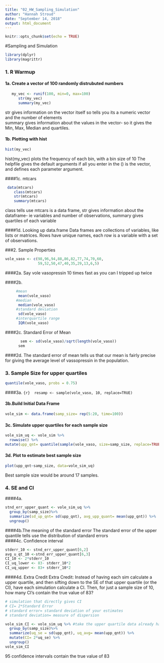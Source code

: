 ```yaml
---
title: "02_HW_Sampling_Simulation"
author: "Hannah Stroud"
date: "September 14, 2018"
output: html_document
---
```


```r
knitr::opts_chunk$set(echo = TRUE)
```

#Sampling and Simulation

```r
library(dplyr)
library(magrittr)
```

### 1. R Warmup 

#### 1a. Create a vector of 100 randomly distrubuted numbers 
```r
   my_vec <- runif(100, min=0, max=100)
      str(my_vec)
      summary(my_vec)
```
      
str gives information on the vector itself so tells you its a numeric vector and the number of elements  
summary gives information about the values in the vector- so it gives the Min, Max, Median and quartiles.  
     
#### 1b. Plotting with hist
```r
hist(my_vec)
```   
hist(my_vec) plots the frequency of each bin, with a bin size of 10
The helpfile gives the default arguments if all you enter in the () is the vector, and defines each parameter argument.  
    
####1c. mtcars 
```r
 data(mtcars)
    class(mtcars)
    str(mtcars)
    summary(mtcars)
```

class tells use mtcars is a data frame, str gives information about the dataframe- ie variables and number of observations, summary gives quartiles of each variable  

####1d. Looking up data.frame
Data frames are collections of variables, like lists or matrices. Rows have unique names, each row is a variable with a set of observations.   

###2. Sample Properties

```r
vole_vaso <- c(98,96,94,88,86,82,77,74,70,60,
               59,52,50,47,40,35,29,13,6,5) 
```
####2a. Say vole vasopressin 10 times fast as you can
    I tripped up twice  
   
####2b.
```r
     #mean
      mean(vole_vaso)
     #median
      median(vole_vaso)
     #standard deviation
      sd(vole_vaso)
     #interquartile range
      IQR(vole_vaso)  
```
####2c. Standard Error of Mean 
```r
       sem <- sd(vole_vaso)/sqrt(length(vole_vaso))
      sem 
```

####2d. 
The standard error of mean tells us that our mean is fairly precise for giving the average level of vassopressin in the population.  

### 3. Sample Size for upper quartiles 
```r
quantile(vole_vaso, probs = 0.75)
```
####3a. 
```{r}  resamp <- sample(vole_vaso, 10, replace=TRUE)```

#### 3b.Build Initial Data Frame
```r
vole_sim <- data.frame(samp_size= rep(5:20, time=100))
```


#### 3c. Simulate upper quartiles for each sample size
```r
vole_sim_uq <- vole_sim %>% 
  rowwise() %>%
mutate(upp_qnt= quantile(sample(vole_vaso, size=samp_size, replace=TRUE),probs=0.75))
```
#### 3d. Plot to estimate best sample size 
```r
plot(upp_qnt~samp_size, data=vole_sim_uq)
```
Best sample size would be around 17 samples.  
    
### 4. SE and CI
####4a. 
```r
stnd_err_upper_quant <- vole_sim_uq %>%
  group_by(samp_size)%>%
  summarize(sd_up_qnt= sd(upp_qnt), avg_upp_quant= mean(upp_qnt)) %>% 
  ungroup()
```
####4b.The meaning of the standard error 
The standard error of the upper quantile tells use the distribution of standard errors  
####4c. Confidence interval
```r
stderr_10 <- stnd_err_upper_quant[6,2] 
avg_u_qt_10 <-stnd_err_upper_quant[6,3]
CI_10 <- 2*stderr_10
CI_uq_lower <- 83- stderr_10*2
CI_uq_upper <- 83+ stderr_10*2 
```

####4d. Extra Credit Extra Credit: Instead of having each sim calculate a upper quartile, and then sifting down to the SE of that upper quartile (or the CI), have each simulation calculate a CI. Then, for just a sample size of 10, how many CI's contain the true value of 83?
```r
# simulation that directly gives CI
# CI= 2*Standard Error
# standard error= standard deviation of your estimates 
# standard deviation= measure of dispersion 

vole_sim_CI <- vole_sim_uq %>% #take the upper quartile data already have
  group_by(samp_size)%>%
  summarize(uq_se = sd(upp_qnt), uq_avg= mean(upp_qnt)) %>%
  mutate(CI= 2*uq_se) %>%
  ungroup()
vole_sim_CI
```
95 confidence intervals contain the true value of 83  

